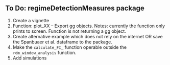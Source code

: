 ## To Do: regimeDetectionMeasures package

1. Create a vignette
1. Function: plot_XX -- Export gg objects. Notes: currently the function only prints to screen. Function is not returning a gg object. 
1. Create alternative example which does not rely on the internet OR save the Spanbuaer et al. dataframe to the package. 
1. Make the `calculate_FI_` function operable outside the `rdm_window_analysis` function.
1. Add simulations 

